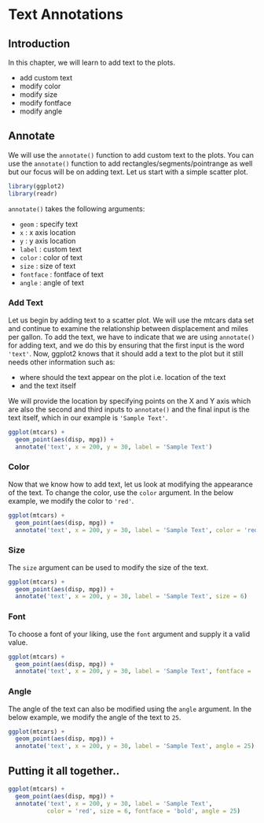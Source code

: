 # Text Annotations {#textann}

## Introduction

In this chapter, we will learn to add text to the plots.

- add custom text 
- modify color
- modify size
- modify fontface
- modify angle

## Annotate

We will use the `annotate()` function to add custom text to the plots. You can 
use the `annotate()` function to add rectangles/segments/pointrange as well but 
our focus will be on adding text. Let us start with a simple scatter plot.

```r
library(ggplot2)
library(readr)
```

`annotate()` takes the following arguments:

- `geom`     : specify text
- `x`        : x axis location
- `y`        : y axis location
- `label`    : custom text 
- `color`    : color of text
- `size`     : size of text
- `fontface` : fontface of text
- `angle`    : angle of text

### Add Text

Let us begin by adding text to a scatter plot. We will use the mtcars data set
and continue to examine the relationship between displacement and miles per 
gallon. To add the text, we have to indicate that we are using `annotate()` 
for adding text, and we do this by ensuring that the first input is the word 
`'text'`. Now, ggplot2 knows that it should add a text to the plot but it still
needs other information such as:

- where should the text appear on the plot i.e. location of the text
- and the text itself

We will provide the location by specifying points on the X and Y axis which are
also the second and third inputs to `annotate()` and the final input is the text
itself, which in our example is `'Sample Text'`.

```r
ggplot(mtcars) +
  geom_point(aes(disp, mpg)) +
  annotate('text', x = 200, y = 30, label = 'Sample Text')
```

### Color

Now that we know how to add text, let us look at modifying the appearance of 
the text. To change the color, use the `color` argument. In the below example,
we modify the color to `'red'`.

```r
ggplot(mtcars) +
  geom_point(aes(disp, mpg)) +
  annotate('text', x = 200, y = 30, label = 'Sample Text', color = 'red')
```

### Size

The `size` argument can be used to modify the size of the text.

```r
ggplot(mtcars) +
  geom_point(aes(disp, mpg)) +
  annotate('text', x = 200, y = 30, label = 'Sample Text', size = 6)
```

### Font

To choose a font of your liking, use the `font` argument and supply it a valid
value.

```r
ggplot(mtcars) +
  geom_point(aes(disp, mpg)) +
  annotate('text', x = 200, y = 30, label = 'Sample Text', fontface = 'bold')
```

### Angle

The angle of the text can also be modified using the `angle` argument. In the 
below example, we modify the angle of the text to `25`.

```r
ggplot(mtcars) +
  geom_point(aes(disp, mpg)) +
  annotate('text', x = 200, y = 30, label = 'Sample Text', angle = 25)
```

## Putting it all together..

```r
ggplot(mtcars) +
  geom_point(aes(disp, mpg)) +
  annotate('text', x = 200, y = 30, label = 'Sample Text',
           color = 'red', size = 6, fontface = 'bold', angle = 25)
```
